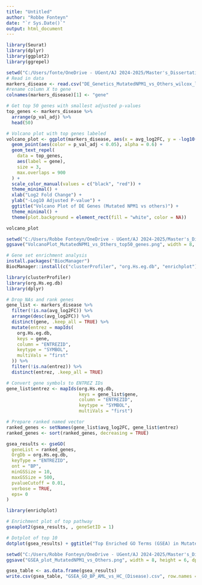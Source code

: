 ```yaml
---
title: "Untitled"
author: "Robbe Fonteyn"
date: "`r Sys.Date()`"
output: html_document
---
```


```r
library(Seurat)
library(dplyr)
library(ggplot2)
library(ggrepel)
```

```r
setwd("C:/Users/fonte/OneDrive - UGent/AJ 2024-2025/Master's_Dissertation/Results/Differential_expression/NPM1vsOthers")
# Read in data
markers_disease <- read.csv("DE_Genetics_MutatedNPM1_vs_Others_wilcox_limma.csv", header = TRUE, sep = ",")
#rename column X to gene
colnames(markers_disease)[1] <- "gene"
```

```r
# Get top 50 genes with smallest adjusted p-values
top_genes <- markers_disease %>%
  arrange(p_val_adj) %>%
  head(50)

# Volcano plot with top genes labeled
volcano_plot <- ggplot(markers_disease, aes(x = avg_log2FC, y = -log10(p_val_adj))) +
  geom_point(aes(color = p_val_adj < 0.05), alpha = 0.6) +
  geom_text_repel(
    data = top_genes,
    aes(label = gene),
    size = 3,
    max.overlaps = 900
  ) +
  scale_color_manual(values = c("black", "red")) +
  theme_minimal() +
  xlab("Log2 Fold Change") +
  ylab("-Log10 Adjusted P-value") +
  ggtitle("Volcano Plot of DE Genes (Mutated NPM1 vs others)") +
  theme_minimal() +
  theme(plot.background = element_rect(fill = "white", color = NA))

volcano_plot
```

```r
setwd("C:/Users/Robbe Fonteyn/OneDrive - UGent/AJ 2024-2025/Master's_Dissertation/Results/Differential_expression/NPM1vsOthers")
ggsave("VolcanoPlot_MutatedNPM1_vs_Others_top50_genes.png", width = 8, height = 6, dpi = 600, units = "in")
```


```r
# Gene set enrichment analysis
install.packages("BiocManager")
BiocManager::install(c("clusterProfiler", "org.Hs.eg.db", "enrichplot"))
```

```r
library(clusterProfiler)
library(org.Hs.eg.db)
library(dplyr)

# Drop NAs and rank genes
gene_list <- markers_disease %>%
  filter(!is.na(avg_log2FC)) %>%
  arrange(desc(avg_log2FC)) %>%
  distinct(gene, .keep_all = TRUE) %>%
  mutate(entrez = mapIds(
    org.Hs.eg.db,
    keys = gene,
    column = "ENTREZID",
    keytype = "SYMBOL",
    multiVals = "first"
  )) %>%
  filter(!is.na(entrez)) %>%
  distinct(entrez, .keep_all = TRUE)

# Convert gene symbols to ENTREZ IDs
gene_list$entrez <- mapIds(org.Hs.eg.db,
                           keys = gene_list$gene,
                           column = "ENTREZID",
                           keytype = "SYMBOL",
                           multiVals = "first")

# Prepare ranked named vector
ranked_genes <- setNames(gene_list$avg_log2FC, gene_list$entrez)
ranked_genes <- sort(ranked_genes, decreasing = TRUE)

```


```r
gsea_results <- gseGO(
  geneList = ranked_genes,
  OrgDb = org.Hs.eg.db,
  keyType = "ENTREZID",
  ont = "BP",
  minGSSize = 10,
  maxGSSize = 500,
  pvalueCutoff = 0.01,
  verbose = TRUE,
  eps= 0
)
```

```r
library(enrichplot)

# Enrichment plot of top pathway
gseaplot2(gsea_results, , geneSetID = 1)

# Dotplot of top 10
dotplot(gsea_results) + ggtitle("Top Enriched GO Terms (GSEA) in Mutated NPM1 vs Others")

```
```r
setwd("C:/Users/Robbe Fonteyn/OneDrive - UGent/AJ 2024-2025/Master's_Dissertation/Results/Differential_expression/NPM1vsOthers")
ggsave("GSEA_plot_MutatedNPM1_vs_Others.png", width = 8, height = 6, dpi = 600, units = "in")
```


```r
gsea_table <- as.data.frame(gsea_results)
write.csv(gsea_table, "GSEA_GO_BP_AML_vs_HC_(Disease).csv", row.names = FALSE)
```

